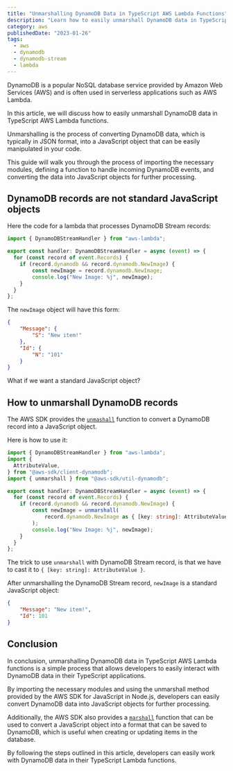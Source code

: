 ```yaml
---
title: "Unmarshalling DynamoDB Data in TypeScript AWS Lambda Functions"
description: "Learn how to easily unmarshall DynamoDB data in TypeScript AWS Lambda functions using the AWS SDK for JavaScript in Node.js. This step-by-step guide covers the process of importing the necessary modules, defining a function to handle incoming DynamoDB events and converting the data into JavaScript objects for further processing."
category: aws
publishedDate: "2023-01-26"
tags:
  - aws
  - dynamodb
  - dynamodb-stream
  - lambda
---
```


DynamoDB is a popular NoSQL database service provided by Amazon Web Services (AWS) and is often used in serverless applications such as AWS Lambda.

In this article, we will discuss how to easily unmarshall DynamoDB data in TypeScript AWS Lambda functions.

Unmarshalling is the process of converting DynamoDB data, which is typically in JSON format, into a JavaScript object that can be easily manipulated in your code.

This guide will walk you through the process of importing the necessary modules, defining a function to handle incoming DynamoDB events, and converting the data into JavaScript objects for further processing.

## DynamoDB records are not standard JavaScript objects

Here the code for a lambda that processes DynamoDB Stream records:

```TypeScript
import { DynamoDBStreamHandler } from "aws-lambda";

export const handler: DynamoDBStreamHandler = async (event) => {
  for (const record of event.Records) {
    if (record.dynamodb && record.dynamodb.NewImage) {
        const newImage = record.dynamodb.NewImage;
        console.log("New Image: %j", newImage);
    }
  }
};
```

The `newImage` object will have this form:

```JSON
{
    "Message": {
        "S": "New item!"
    },
    "Id": {
        "N": "101"
    }
}
```

What if we want a standard JavaScript object?

## How to unmarshall DynamoDB records

The AWS SDK provides the [`unmashall`](https://docs.aws.amazon.com/AWSJavaScriptSDK/v3/latest/modules/_aws_sdk_util_dynamodb.html#unmarshall-1) function to convert a DynamoDB record into a JavaScript object.

Here is how to use it:

```TypeScript
import { DynamoDBStreamHandler } from "aws-lambda";
import {
  AttributeValue,
} from "@aws-sdk/client-dynamodb";
import { unmarshall } from "@aws-sdk/util-dynamodb";

export const handler: DynamoDBStreamHandler = async (event) => {
  for (const record of event.Records) {
    if (record.dynamodb && record.dynamodb.NewImage) {
        const newImage = unmarshall(
            record.dynamodb.NewImage as { [key: string]: AttributeValue }
        );
        console.log("New Image: %j", newImage);
    }
  }
};
```

The trick to use `unmarshall` with DynamoDB Stream record, is that we have to cast it to `{ [key: string]: AttributeValue }`.

After unmarshalling the DynamoDB Stream record, `newImage` is a standard JavaScript object:

```JSON
{
    "Message": "New item!",
    "Id": 101
}
```

## Conclusion

In conclusion, unmarshalling DynamoDB data in TypeScript AWS Lambda functions is a simple process that allows developers to easily interact with DynamoDB data in their TypeScript applications.

By importing the necessary modules and using the unmarshall method provided by the AWS SDK for JavaScript in Node.js, developers can easily convert DynamoDB data into JavaScript objects for further processing.

Additionally, the AWS SDK also provides a [`marshall`](https://docs.aws.amazon.com/AWSJavaScriptSDK/v3/latest/modules/_aws_sdk_util_dynamodb.html#marshall) function that can be used to convert a JavaScript object into a format that can be saved to DynamoDB, which is useful when creating or updating items in the database.

By following the steps outlined in this article, developers can easily work with DynamoDB data in their TypeScript Lambda functions.
